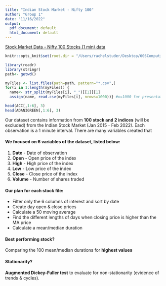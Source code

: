 ```yaml
---
title: "Indian Stock Market - Nifty 100"
author: "Group 1"
date: "11/16/2022"
output:
  pdf_document: default
  html_document: default
---
```

[Stock Market Data - Nifty 100 Stocks (1 min) data](https://www.kaggle.com/datasets/debashis74017/stock-market-data-nifty-50-stocks-1-min-data?select=1.+Data+description.txt)

```r
knitr::opts_knit$set(root.dir = "/Users/rachelstuder/Desktop/605Computing/Project")
```

```r
library(readr)
library(stringr)
path<- getwd()
```

```r
myFiles <- list.files(path=path, pattern="*.csv",)
for(i in 1:length(myFiles)) {
  name<- str_split(myFiles[i], "_")[[1]][1]
  assign(name, read.csv(myFiles[i], nrows=1000))} #n=1000 for presentation purposes
```
```r
head(ACC[,1:6], 3)
head(ADANIGREEN[,1:6], 3)
```

Our dataset contains information from **100 stock and 2 indices** (will be excluded) from the Indian Stock Market (Jan 2015 - Feb 2022). 
Each observation is a 1 minute interval. There are many variables created that 


#### We focused on 6 variables of the dataset, listed below:

1) **Date** - Date of observation
2) **Open** - Open price of the index
3) **High** - High price of the index
4) **Low** - Low price of the index
5) **Close** - Close price of the index
6) **Volume** - Number of shares traded


#### Our plan for each stock file:

+ Filter only the 6 columns of interest and sort by date
+ Create day open & close prices
+ Calculate a 50 moving average
+ Find the different lengths of days when closing price is higher than the MA price
+ Calculate a mean/median duration


#### Best performing stock?
Comparing the 100 mean/median durations for **highest values**

#### Stationarity?
**Augmented Dickey-Fuller test** to evaluate for non-stationarity (evidence of trends & cycles).

